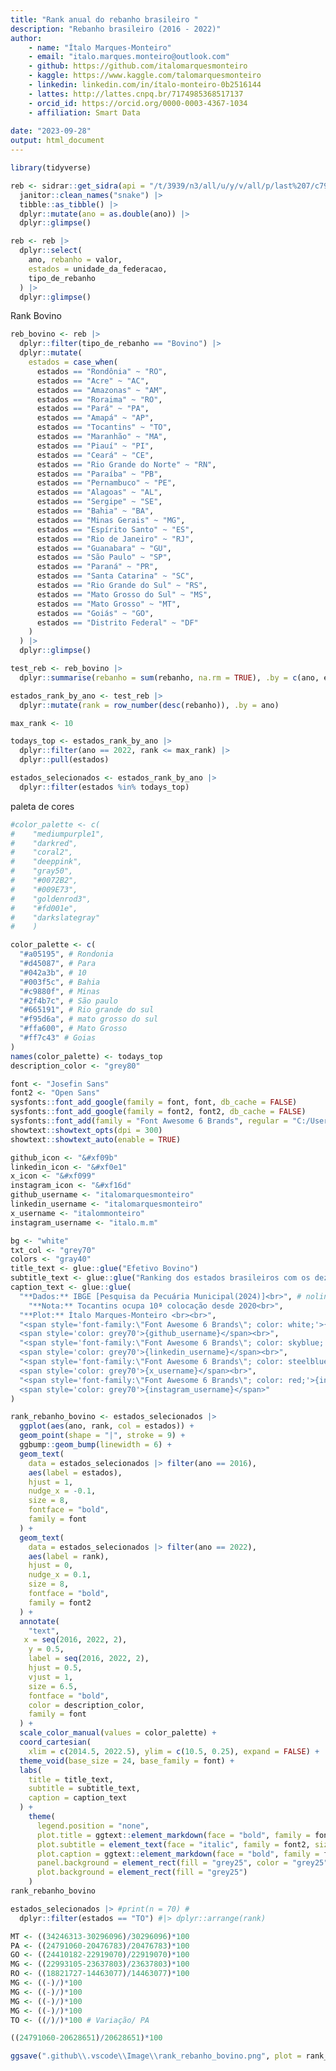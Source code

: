 ```yaml
---
title: "Rank anual do rebanho brasileiro "
description: "Rebanho brasileiro (2016 - 2022)"
author: 
    - name: "Ítalo Marques-Monteiro"
    - email: "italo.marques.monteiro@outlook.com"
    - github: https://github.com/italomarquesmonteiro
    - kaggle: https://www.kaggle.com/talomarquesmonteiro
    - linkedin: linkedin.com/in/ítalo-monteiro-0b2516144
    - lattes: http://lattes.cnpq.br/7174985368517137
    - orcid_id: https://orcid.org/0000-0003-4367-1034
    - affiliation: Smart Data  
        
date: "2023-09-28"
output: html_document
---
```

```r
library(tidyverse)
```

```r
reb <- sidrar::get_sidra(api = "/t/3939/n3/all/u/y/v/all/p/last%207/c79/all") |>
  janitor::clean_names("snake") |>
  tibble::as_tibble() |>
  dplyr::mutate(ano = as.double(ano)) |>
  dplyr::glimpse()
```


```r
reb <- reb |>
  dplyr::select(
    ano, rebanho = valor,
    estados = unidade_da_federacao,
    tipo_de_rebanho
  ) |>
  dplyr::glimpse()
```


Rank Bovino
```r
reb_bovino <- reb |>
  dplyr::filter(tipo_de_rebanho == "Bovino") |>
  dplyr::mutate(
    estados = case_when(
      estados == "Rondônia" ~ "RO",
      estados == "Acre" ~ "AC",
      estados == "Amazonas" ~ "AM",
      estados == "Roraima" ~ "RO",
      estados == "Pará" ~ "PA",
      estados == "Amapá" ~ "AP",
      estados == "Tocantins" ~ "TO",
      estados == "Maranhão" ~ "MA",
      estados == "Piauí" ~ "PI",
      estados == "Ceará" ~ "CE",
      estados == "Rio Grande do Norte" ~ "RN",
      estados == "Paraíba" ~ "PB",
      estados == "Pernambuco" ~ "PE",
      estados == "Alagoas" ~ "AL",
      estados == "Sergipe" ~ "SE",
      estados == "Bahia" ~ "BA",
      estados == "Minas Gerais" ~ "MG",
      estados == "Espírito Santo" ~ "ES",
      estados == "Rio de Janeiro" ~ "RJ",
      estados == "Guanabara" ~ "GU",
      estados == "São Paulo" ~ "SP",
      estados == "Paraná" ~ "PR",
      estados == "Santa Catarina" ~ "SC",
      estados == "Rio Grande do Sul" ~ "RS",
      estados == "Mato Grosso do Sul" ~ "MS",
      estados == "Mato Grosso" ~ "MT",
      estados == "Goiás" ~ "GO",
      estados == "Distrito Federal" ~ "DF"
    )
  ) |>
  dplyr::glimpse()

test_reb <- reb_bovino |>
  dplyr::summarise(rebanho = sum(rebanho, na.rm = TRUE), .by = c(ano, estados))

estados_rank_by_ano <- test_reb |>
  dplyr::mutate(rank = row_number(desc(rebanho)), .by = ano)

max_rank <- 10

todays_top <- estados_rank_by_ano |>
  dplyr::filter(ano == 2022, rank <= max_rank) |>
  dplyr::pull(estados)

estados_selecionados <- estados_rank_by_ano |>
  dplyr::filter(estados %in% todays_top)
```


paleta de cores
```r
#color_palette <- c(
#    "mediumpurple1",
#    "darkred",
#    "coral2",
#    "deeppink",
#    "gray50",
#    "#0072B2",
#    "#009E73",
#    "goldenrod3",
#    "#fd001e",
#    "darkslategray"
#    )

color_palette <- c(
  "#a05195", # Rondonia
  "#d45087", # Para
  "#042a3b", # 10
  "#003f5c", # Bahia
  "#c9880f", # Minas
  "#2f4b7c", # São paulo
  "#665191", # Rio grande do sul
  "#f95d6a", # mato grosso do sul
  "#ffa600", # Mato Grosso
  "#ff7c43" # Goias
)
names(color_palette) <- todays_top
description_color <- "grey80"
```


```r
font <- "Josefin Sans"
font2 <- "Open Sans"
sysfonts::font_add_google(family = font, font, db_cache = FALSE)
sysfonts::font_add_google(family = font2, font2, db_cache = FALSE)
sysfonts::font_add(family = "Font Awesome 6 Brands", regular = "C:/Users/italo/AppData/Local/Microsoft/Windows/Fonts/Font Awesome 6 Brands-Regular-400.otf")
showtext::showtext_opts(dpi = 300)
showtext::showtext_auto(enable = TRUE)

github_icon <- "&#xf09b"
linkedin_icon <- "&#xf0e1"
x_icon <- "&#xf099"
instagram_icon <- "&#xf16d"
github_username <- "italomarquesmonteiro"
linkedin_username <- "italomarquesmonteiro"
x_username <- "italommonteiro"
instagram_username <- "italo.m.m"

bg <- "white"
txt_col <- "grey70"
colors <- "gray40"
title_text <- glue::glue("Efetivo Bovino")
subtitle_text <- glue::glue("Ranking dos estados brasileiros com os dez maiores efetivo bovino entre 2016 e 2022")
caption_text <- glue::glue(
  "**Dados:** IBGE [Pesquisa da Pecuária Municipal(2024)]<br>", # nolint
    "**Nota:** Tocantins ocupa 10ª colocação desde 2020<br>",
  "**Plot:** Ítalo Marques-Monteiro <br><br>",
  "<span style='font-family:\"Font Awesome 6 Brands\"; color: white;'>{github_icon};</span> 
  <span style='color: grey70'>{github_username}</span><br>",
  "<span style='font-family:\"Font Awesome 6 Brands\"; color: skyblue;'>{linkedin_icon};</span> 
  <span style='color: grey70'>{linkedin_username}</span><br>",
  "<span style='font-family:\"Font Awesome 6 Brands\"; color: steelblue;'>{x_icon};</span>
  <span style='color: grey70'>{x_username}</span><br>",
  "<span style='font-family:\"Font Awesome 6 Brands\"; color: red;'>{instagram_icon};</span>
  <span style='color: grey70'>{instagram_username}</span>"
)
```

```r
rank_rebanho_bovino <- estados_selecionados |>
  ggplot(aes(ano, rank, col = estados)) +
  geom_point(shape = "|", stroke = 9) +
  ggbump::geom_bump(linewidth = 6) +
  geom_text(
    data = estados_selecionados |> filter(ano == 2016),
    aes(label = estados),
    hjust = 1,
    nudge_x = -0.1,
    size = 8,
    fontface = "bold",
    family = font
  ) +
  geom_text(
    data = estados_selecionados |> filter(ano == 2022),
    aes(label = rank),
    hjust = 0,
    nudge_x = 0.1,
    size = 8,
    fontface = "bold",
    family = font2
  ) +
  annotate(
    "text",
   x = seq(2016, 2022, 2),
    y = 0.5,
    label = seq(2016, 2022, 2),
    hjust = 0.5,
    vjust = 1,
    size = 6.5,
    fontface = "bold",
    color = description_color,
    family = font
  ) +
  scale_color_manual(values = color_palette) +
  coord_cartesian(
    xlim = c(2014.5, 2022.5), ylim = c(10.5, 0.25), expand = FALSE) +
  theme_void(base_size = 24, base_family = font) +
  labs(
    title = title_text,
    subtitle = subtitle_text,
    caption = caption_text
  ) +
    theme(
      legend.position = "none",
      plot.title = ggtext::element_markdown(face = "bold", family = font, size = 40, color = "gray80", hjust = 0.1),
      plot.subtitle = element_text(face = "italic", family = font2, size = 18, color = "gray70", hjust = 0.1),
      plot.caption = ggtext::element_markdown(face = "bold", family = font, size = 9, color = txt_col, hjust = 0, margin = margin(10, 20, 20, 20),  lineheight = 1.2),
      panel.background = element_rect(fill = "grey25", color = "grey25"),
      plot.background = element_rect(fill = "grey25")
    )
rank_rebanho_bovino
```

```r
estados_selecionados |> #print(n = 70) #
  dplyr::filter(estados == "TO") #|> dplyr::arrange(rank)

MT <- ((34246313-30296096)/30296096)*100
PA <- ((24791060-20476783)/20476783)*100
GO <- ((24410182-22919070)/22919070)*100
MG <- ((22993105-23637803)/23637803)*100
RO <- ((18821727-14463077)/14463077)*100
MG <- ((-)/)*100
MG <- ((-)/)*100
MG <- ((-)/)*100
MG <- ((-)/)*100
TO <- ((/)/)*100 # Variação/ PA

((24791060-20628651)/20628651)*100
```

```r
ggsave(".github\\.vscode\\Image\\rank_rebanho_bovino.png", plot = rank_rebanho_bovino, dpi = 300)
```